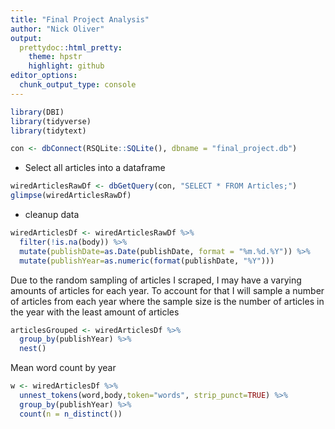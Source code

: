 ```yaml
---
title: "Final Project Analysis"
author: "Nick Oliver"
output:
  prettydoc::html_pretty:
    theme: hpstr
    highlight: github
editor_options: 
  chunk_output_type: console
---
```


```r
library(DBI)
library(tidyverse)
library(tidytext)
```

```r
con <- dbConnect(RSQLite::SQLite(), dbname = "final_project.db")
```

- Select all articles into a dataframe

```r
wiredArticlesRawDf <- dbGetQuery(con, "SELECT * FROM Articles;")
glimpse(wiredArticlesRawDf)
```

- cleanup data

```r
wiredArticlesDf <- wiredArticlesRawDf %>% 
  filter(!is.na(body)) %>%
  mutate(publishDate=as.Date(publishDate, format = "%m.%d.%Y")) %>%
  mutate(publishYear=as.numeric(format(publishDate, "%Y")))
```

Due to the random sampling of articles I scraped, I may have a varying amounts of articles for each year. To account for that I will sample a number of articles from each year where the sample size is the number of articles in the year with the least amount of articles
```r
articlesGrouped <- wiredArticlesDf %>% 
  group_by(publishYear) %>% 
  nest()
```



Mean word count by year

```r
w <- wiredArticlesDf %>% 
  unnest_tokens(word,body,token="words", strip_punct=TRUE) %>%
  group_by(publishYear) %>%
  count(n = n_distinct())
```


